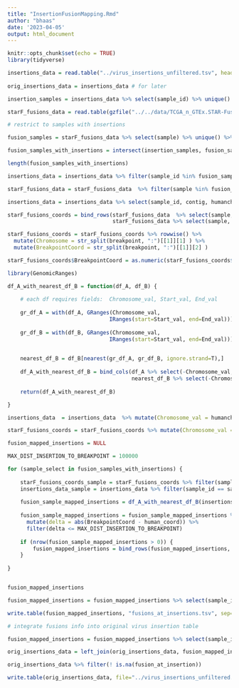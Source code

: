 ```yaml
---
title: "InsertionFusionMapping.Rmd"
author: "bhaas"
date: '2023-04-05'
output: html_document
---
```


```r
knitr::opts_chunk$set(echo = TRUE)
library(tidyverse)
```


```r

insertions_data = read.table("../virus_insertions_unfiltered.tsv", header=T, sep="\t", stringsAsFactors = F)
 
orig_insertions_data = insertions_data # for later

insertion_samples = insertions_data %>% select(sample_id) %>% unique() %>% pull(sample_id)

```

```r

starF_fusions_data = read.table(gzfile("../../data/TCGA_n_GTEx.STAR-Fusion.v1.7.fusion_preds.tsv.gz"), header=T, sep="\t", stringsAsFactors = F)

# restrict to samples with insertions

fusion_samples = starF_fusions_data %>% select(sample) %>% unique() %>% pull(sample)

```


```r

fusion_samples_with_insertions = intersect(insertion_samples, fusion_samples)

length(fusion_samples_with_insertions)

```



```r

insertions_data = insertions_data %>% filter(sample_id %in% fusion_samples_with_insertions)

starF_fusions_data = starF_fusions_data  %>% filter(sample %in% fusion_samples_with_insertions)


```


```r

insertions_data = insertions_data %>% select(sample_id, contig, humanchr, human_coord)

```


```r

starF_fusions_coords = bind_rows(starF_fusions_data  %>% select(sample, fusion_name, breakpoint=LeftBreakpoint),
                                 starF_fusions_data %>% select(sample, fusion_name, breakpoint=RightBreakpoint) )

```

```r

starF_fusions_coords = starF_fusions_coords %>% rowwise() %>% 
  mutate(Chromosome = str_split(breakpoint, ":")[[1]][1] ) %>%
  mutate(BreakpointCoord = str_split(breakpoint, ":")[[1]][2] )

starF_fusions_coords$BreakpointCoord = as.numeric(starF_fusions_coords$BreakpointCoord )

```

```r

library(GenomicRanges)

df_A_with_nearest_df_B = function(df_A, df_B) {
  
    # each df requires fields:  Chromosome_val, Start_val, End_val
  
    gr_df_A = with(df_A, GRanges(Chromosome_val,
                                IRanges(start=Start_val, end=End_val)))
    
    gr_df_B = with(df_B, GRanges(Chromosome_val,
                                IRanges(start=Start_val, end=End_val)))

  
    nearest_df_B = df_B[nearest(gr_df_A, gr_df_B, ignore.strand=T),]
    
    df_A_with_nearest_df_B = bind_cols(df_A %>% select(-Chromosome_val, -Start_val, -End_val), 
                                       nearest_df_B %>% select(-Chromosome_val, -Start_val, -End_val))
    
    return(df_A_with_nearest_df_B)

}


```


```r

insertions_data  = insertions_data  %>% mutate(Chromosome_val = humanchr, Start_val = human_coord, End_val = human_coord)

starF_fusions_coords = starF_fusions_coords %>% mutate(Chromosome_val = Chromosome, Start_val = BreakpointCoord, End_val = BreakpointCoord)

```


```r

fusion_mapped_insertions = NULL

MAX_DIST_INSERTION_TO_BREAKPOINT = 100000

for (sample_select in fusion_samples_with_insertions) {
  
    starF_fusions_coords_sample = starF_fusions_coords %>% filter(sample == sample_select)
    insertions_data_sample = insertions_data %>% filter(sample_id == sample_select)
    
    fusion_sample_mapped_insertions = df_A_with_nearest_df_B(insertions_data_sample, starF_fusions_coords_sample)
      
    fusion_sample_mapped_insertions = fusion_sample_mapped_insertions %>% filter(! is.na(BreakpointCoord)) %>%
      mutate(delta = abs(BreakpointCoord - human_coord)) %>%
      filter(delta <= MAX_DIST_INSERTION_TO_BREAKPOINT)
    
    if (nrow(fusion_sample_mapped_insertions > 0)) {
        fusion_mapped_insertions = bind_rows(fusion_mapped_insertions, fusion_sample_mapped_insertions)
    }
    
}


fusion_mapped_insertions
```


```r

fusion_mapped_insertions = fusion_mapped_insertions %>% select(sample_id, contig, humanchr, human_coord, fusion_name, fusionBreakpointCoord = BreakpointCoord, DistBetweenInsertionAndFusionBreakpoint = delta)

write.table(fusion_mapped_insertions, "fusions_at_insertions.tsv", sep="\t", quote=F, row.names=F)


```


```r
# integrate fusions info into original virus insertion table

fusion_mapped_insertions = fusion_mapped_insertions %>% select(sample_id, contig, fusion_at_insertion = fusion_name) %>% unique()

orig_insertions_data = left_join(orig_insertions_data, fusion_mapped_insertions, by=c('sample_id', 'contig'))

orig_insertions_data %>% filter(! is.na(fusion_at_insertion))
```


```r

write.table(orig_insertions_data, file="../virus_insertions_unfiltered.w_fusions.tsv", sep="\t", quote=F, row.names=F)

```




